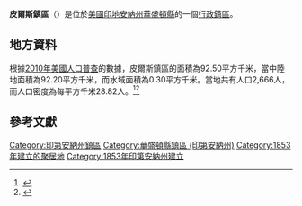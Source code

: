 {{noteTA
|G1=USState
|G2=地名
|G3=Unit
}}
{{Infobox settlement
|official_name            = 皮爾斯鎮區
|native_name = Pierce Township
|settlement_type          = [[行政鎮區|行政鎮區]]
|image_skyline            = 
|imagesize                = 
|image_map                = Map highlighting Pierce Township, Washington County, Indiana.svg
|mapsize                  = 250px
|pushpin_map  =USA Indiana
|pushpin_label = 皮爾斯鎮區
|pushpin_label_position   = top
|pushpin_map_caption      = 皮爾斯鎮區在印地安納州的位置
|subdivision_type         = [[世界政區索引|國家]]
|subdivision_type1        = [[美国州份|州份]]
|subdivision_type2        = [[印地安納州行政区划|縣]]
|subdivision_name         = [[美国|美国]]
|subdivision_name1        = [[印地安納州|印地安納州]]
|subdivision_name2        = [[華盛頓縣_(印地安納州)|華盛頓縣]]
|elevation_ft             = 804
|elevation_m              = 245
|timezone                 = [[北美东部時區|北美东部時區]]
|area_total_km2           = 92.50
|area_land_km2            = 92.20
|area_water_km2           = 0.30
|area_total_sq_mi         = 
|area_land_sq_mi          = 
|area_water_sq_mi         = 
|population_as_of         = [[2010年美國人口普查|2010]]
|population_footnotes     = 
|population_total         = 2666
|population_density_km2   = auto
|population_density_sq_mi = auto
|utc_offset               = -5
|coordinates              = {{coord|38|30|40|N|86|03|47|W|display=inline,title}}
| coor_pinpoint           = 
| coordinates_footnotes   = 
|timezone_DST             = EDT
|utc_offset_DST           = -4
|postal_code_type         = [[美國郵區編號|郵區編號]]
|postal_code              = 47165, 47167
|area_code                = 
|blank_name = [[地名信息系统|GNIS ID]]
|blank_info = 453730
}}
'''皮爾斯鎮區'''（{{lang-en|Pierce Township}}）是位於[[美國|美國]][[印地安納州|印地安納州]][[華盛頓縣_(印地安納州)|華盛頓縣]]的一個[[行政鎮區|行政鎮區]]。

== 地方資料 ==
根據[[2010年美國人口普查|2010年美國人口普查]]的數據，皮爾斯鎮區的面積為92.50平方千米，當中陸地面積為92.20平方千米，而水域面積為0.30平方千米。當地共有人口2,666人，而人口密度為每平方千米28.82人。<ref name="GR8">{{cite web|url=http://factfinder2.census.gov|publisher=[[美国人口调查局|美国人口调查局]]|accessdate=2011-05-14|title=American FactFinder|archive-date=2013-09-11|archive-url=https://web.archive.org/web/20130911234518/http://factfinder2.census.gov/|dead-url=no}}</ref><ref>{{cite web|url=https://www.citypopulation.de/en/usa/indiana/admin/|title=USA: Indiana (Counties and Townships) - City Population|access-date=2020-09-03|archive-date=2020-04-22|archive-url=https://web.archive.org/web/20200422090607/https://www.citypopulation.de/en/usa/indiana/admin/|dead-url=no}}</ref>

== 參考文獻 ==
{{reflist}}

{{華盛頓縣 (印地安納州)}}

{{DEFAULTSORT:Pierce Township}}
[[Category:印第安納州鎮區|Category:印第安納州鎮區]]
[[Category:華盛頓縣鎮區_(印第安納州)|Category:華盛頓縣鎮區 (印第安納州)]]
[[Category:1853年建立的聚居地|Category:1853年建立的聚居地]]
[[Category:1853年印第安納州建立|Category:1853年印第安納州建立]]

{{Indiana-geo-stub}}